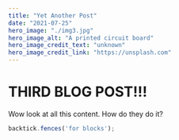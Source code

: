 ```yaml
---
title: "Yet Another Post"
date: "2021-07-25"
hero_image: "./img3.jpg"
hero_image_alt: "A printed circuit board"
hero_image_credit_text: "unknown"
hero_image_credit_link: "https://unsplash.com"
---
```


# THIRD BLOG POST!!!

Wow look at all this content. How do they do it?

```javascript
backtick.fences('for blocks');
```
